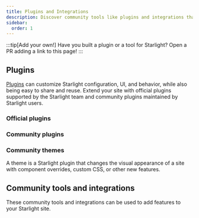 ```yaml
---
title: Plugins and Integrations
description: Discover community tools like plugins and integrations that extend Starlight!
sidebar:
  order: 1
---
```


:::tip[Add your own!]
Have you built a plugin or a tool for Starlight?
Open a PR adding a link to this page!
:::

## Plugins

[Plugins](/reference/plugins/) can customize Starlight configuration, UI, and behavior, while also being easy to share and reuse.
Extend your site with official plugins supported by the Starlight team and community plugins maintained by Starlight users.

### Official plugins

<CardGrid>
	<LinkCard
		href="/guides/site-search/#algolia-docsearch"
		title="Algolia DocSearch"
		description="Replace Pagefind, the default search provider, with Algolia DocSearch."
	/>
</CardGrid>

### Community plugins

<CardGrid>
	<LinkCard
		href="https://github.com/HiDeoo/starlight-links-validator"
		title="starlight-links-validator"
		description="Check for broken links in your Starlight pages."
	/>
	<LinkCard
		href="https://github.com/HiDeoo/starlight-typedoc"
		title="starlight-typedoc"
		description="Generate Starlight pages from TypeScript using TypeDoc."
	/>
	<LinkCard
		href="https://github.com/HiDeoo/starlight-blog"
		title="starlight-blog"
		description="Add a blog to your documentation site."
	/>
	<LinkCard
		href="https://github.com/HiDeoo/starlight-openapi"
		title="starlight-openapi"
		description="Create documentation pages from OpenAPI/Swagger specifications."
	/>
	<LinkCard
		href="https://github.com/HiDeoo/starlight-obsidian"
		title="starlight-obsidian"
		description="Publish Obsidian vaults in your Starlight site."
	/>
	<LinkCard
		href="https://astro-ghostcms.xyz/intro/starlight/install/"
		title="starlight-ghostcms"
		description="Add your GhostCMS blog posts alongside your Starlight Docs"
	/>
	<LinkCard
		href="https://github.com/HiDeoo/starlight-image-zoom"
		title="starlight-image-zoom"
		description="Add zoom capabilities to your documentation images."
	/>
	<LinkCard
		href="https://github.com/lorenzolewis/starlight-utils"
		title="starlight-utils"
		description="Extend Starlight with a collection of common utilities."
	/>
	<LinkCard
		href="https://github.com/trueberryless/starlight-view-modes"
		title="starlight-view-modes"
		description="Add different view mode capabilities to your documentation website."
	/>
	<LinkCard
		href="https://github.com/HiDeoo/starlight-versions"
		title="starlight-versions"
		description="Version your Starlight documentation pages."
	/>
	<LinkCard
		href="https://inox-tools.fryuni.dev/star-warp"
		title="star-warp"
		description="Warp-drive through search results in your documentation."
	/>
	<LinkCard
		href="https://github.com/HiDeoo/starlight-heading-badges"
		title="starlight-heading-badges"
		description="Add badges to your Markdown and MDX headings."
	/>
	<LinkCard
		href="https://github.com/Fevol/starlight-site-graph"
		title="starlight-site-graph"
		description="Add an interactive site graph inside your page's sidebar."
	/>
	<LinkCard
		href="https://github.com/HiDeoo/starlight-sidebar-topics"
		title="starlight-sidebar-topics"
		description="Split your documentation into different sections, each with its own sidebar."
	/>
	<LinkCard
		href="https://github.com/trueberryless-org/starlight-sidebar-topics-dropdown"
		title="starlight-sidebar-topics-dropdown"
		description="Split your docs page into multiple subpages and switch between them with a dropdown menu in the sidebar."
	/>
	<LinkCard
		href="https://github.com/trueberryless-org/starlight-cooler-credit"
		title="starlight-cooler-credit"
		description="Add a nice credit to Starlight or Astro at the bottom of the table of contents."
	/>
	<LinkCard
		href="https://github.com/trueberryless-org/starlight-contributor-list"
		title="starlight-contributor-list"
		description="Display a list of all contributors to your project."
	/>
</CardGrid>

### Community themes

A theme is a Starlight plugin that changes the visual appearance of a site with component overrides, custom CSS, or other new features.

<CardGrid>
	<LinkCard
		href="https://github.com/HiDeoo/starlight-theme-rapide"
		title="starlight-theme-rapide"
		description="Starlight theme inspired by the Visual Studio Code Vitesse theme."
	/>
	<LinkCard
		href="https://github.com/Fevol/starlight-theme-obsidian"
		title="starlight-theme-obsidian"
		description="Starlight theme inspired by the style of Obsidian Publish sites."
	/>
	<LinkCard
		href="https://github.com/TheOtterlord/catppuccin-starlight"
		title="catppuccin-starlight"
		description="Soothing pastel theme for Starlight"
	/>
        <LinkCard
               href="https://github.com/louisescher/starlight-ion-theme"
               title="starlight-ion-theme"
               description="A sleek, modern theme for Starlight."
        />
</CardGrid>

## Community tools and integrations


These community tools and integrations can be used to add features to your Starlight site.

<CardGrid>
	<LinkCard
		href="https://www.feelback.dev/blog/new-astro-starlight-integration/"
		title="FeelBack"
		description="Add a user feedback system to your docs pages."
	/>
	<LinkCard
		href="https://github.com/val-town/notion-to-astro"
		title="notion-to-astro"
		description="Convert Notion exports to Astro Starlight docs"
	/>
	<LinkCard
		href="https://github.com/mattjennings/astro-live-code"
		title="astro-live-code"
		description="Render your MDX code blocks as interactive components"
	/>
	<LinkCard
		href="https://github.com/HiDeoo/starlight-i18n"
		title="starlight-i18n"
		description="Visual Studio Code extension to help translate Starlight pages."
	/>
	<LinkCard
		href="https://github.com/HiDeoo/starlight-package-managers"
		title="starlight-package-managers"
		description="Quickly display npm related commands for multiple package managers."
	/>
	<LinkCard
		href="https://github.com/HiDeoo/starlight-showcases"
		title="starlight-showcases"
		description="Set of Starlight components to author showcase pages."
	/>
	<LinkCard
		href="https://github.com/HiDeoo/generator-starlight-plugin"
		title="@hideoo/starlight-plugin"
		description="A generator to quickly scaffold Starlight plugins."
	/>
</CardGrid>
